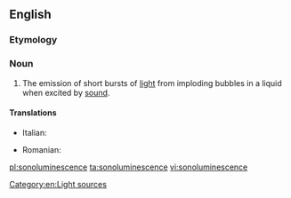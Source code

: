 ==English==
===Etymology===
{{prefix|sono|luminescence}}
===Noun===
{{wikipedia}}
{{en-noun|-}}

#{{physics}} The emission of short bursts of [[light]] from imploding bubbles in a liquid when excited by [[sound]].

====Translations====
{{trans-top|The emission of short bursts of light from imploding bubbles}}
* Italian: {{t-|it|sonoluminescenza|f}}
{{trans-mid}}
* Romanian: {{t-|ro|sonoluminiscență|f}}
{{trans-bottom}}

[[Category:en:Light sources]]

[[pl:sonoluminescence]]
[[ta:sonoluminescence]]
[[vi:sonoluminescence]]